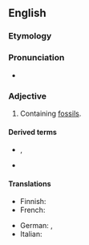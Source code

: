 ==English==

===Etymology===
{{af|en|fossil|-i-|-ferous}}

===Pronunciation===
* {{rhymes|en|ɪfəɹəs|s=5}}

===Adjective===
{{en-adj}}

# Containing [[fossil]]s.

====Derived terms====
* {{l|en|nonfossiliferous}}, {{l|en|non-fossiliferous}}
* {{l|en|unfossiliferous}}

====Translations====
{{trans-top|containing fossils}}
* Finnish: {{t|fi|fossiilipitoinen}}
* French: {{t+|fr|fossilifère}}
{{trans-mid}}
* German: {{t|de|fossilführend}}, {{t|de|fossilienhaltig}}
* Italian: {{t+|it|fossilifero|m}}
{{trans-bottom}}
